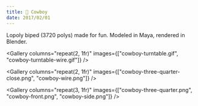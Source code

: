 ```yaml
---
title: 🤠 Cowboy
date: 2017/02/01
---
```



Lopoly biped (3720 polys) made for fun. Modeled in Maya, rendered in Blender.

<Gallery
  columns="repeat(2, 1fr)"
  images={["cowboy-turntable.gif", "cowboy-turntable-wire.gif"]}
/>

<Gallery
  columns="repeat(2, 1fr)"
  images={["cowboy-three-quarter-close.png", "cowboy-wire.png"]}
/>

<Gallery
  columns="repeat(3, 1fr)"
  images={["cowboy-three-quarter.png", "cowboy-front.png", "cowboy-side.png"]}
/>
